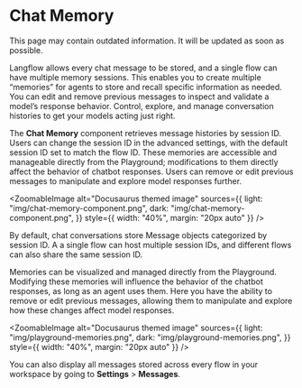 
# Chat Memory

<Admonition type="warning" title="warning">
This page may contain outdated information. It will be updated as soon as possible.
</Admonition>

Langflow allows every chat message to be stored, and a single flow can have multiple memory sessions. This enables you to create multiple “memories” for agents to store and recall specific information as needed. You can edit and remove previous messages to inspect and validate a model’s response behavior. Control, explore, and manage conversation histories to get your models acting just right.

The **Chat Memory** component retrieves message histories by session ID. Users can change the session ID in the advanced settings, with the default session ID set to match the flow ID. These memories are accessible and manageable directly from the Playground; modifications to them directly affect the behavior of chatbot responses. Users can remove or edit previous messages to manipulate and explore model responses further.

<ZoomableImage
  alt="Docusaurus themed image"
  sources={{
    light: "img/chat-memory-component.png",
    dark: "img/chat-memory-component.png",
  }}
  style={{ width: "40%", margin: "20px auto" }}
/>

By default, chat conversations store Message objects categorized by session ID. A a single flow can host multiple session IDs, and different flows can also share the same session ID.

Memories can be visualized and managed directly from the Playground. Modifying these memories will influence the behavior of the chatbot responses, as long as an agent uses them. Here you have the ability to remove or edit previous messages, allowing them to manipulate and explore how these changes affect model responses.

<ZoomableImage
  alt="Docusaurus themed image"
  sources={{
    light: "img/playground-memories.png",
    dark: "img/playground-memories.png",
  }}
  style={{ width: "40%", margin: "20px auto" }}
/>

You can also display all messages stored across every flow in your workspace by going to **Settings** > **Messages**.